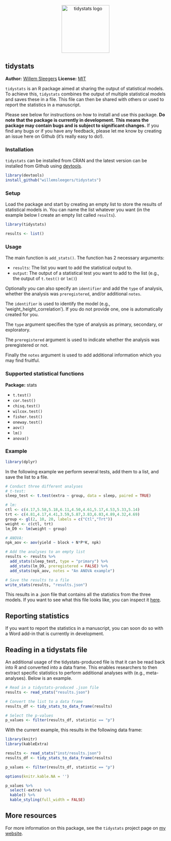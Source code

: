 <!-- README.md is generated from README.Rmd. Please edit that file -->

<p align="center">
  <img src="https://github.com/WillemSleegers/tidystats/blob/master/inst/hex.png" width = 150 align = center alt="tidystats logo"/>
</p>

tidystats
---------------

**Author:** [Willem Sleegers](https://www.willemsleegers.com/)
**License:** [MIT](https://opensource.org/licenses/MIT)

`tidystats` is an R package aimed at sharing the output of statistical models. 
To achieve this, `tidystats` combines the output of multiple statistical models 
and saves these in a file. This file can then be shared with others or used to 
report the statistics in a manuscript.

Please see below for instructions on how to install and use this package. 
**Do note that the package is currently in development. This means the 
package may contain bugs and is subject to significant changes.** If you find 
any bugs or if you have any feedback, please let me know by creating an issue 
here on Github (it's really easy to do!).

### Installation

`tidystats` can be installed from CRAN and the latest version can be installed 
from Github using [devtools](https://github.com/hadley/devtools). 

```r
library(devtools)
install_github("willemsleegers/tidystats")
```

### Setup

Load the package and start by creating an empty list to store the results of 
statistical models in. You can name the list whatever you want (in the 
example below I create an empty list called `results`).

```r
library(tidystats)

results <- list()
```

### Usage

The main function is `add_stats()`. The function has 2 necessary arguments:

- `results`: The list you want to add the statistical output to.
- `output`: The output of a statistical test you want to add to the list (e.g., 
the output of `t.test()` or `lm()`)

Optionally you can also specify an `identifier` and add the `type` of analysis, 
whether the analysis was `preregistered`, and/or additional `notes`.  

The `identifier` is used to identify the model 
(e.g., 'weight_height_correlation'). If you do not provide one, one is 
automatically created for you.

The `type` argument specifies the type of analysis as primary, secondary, or 
exploratory.

The `preregistered` argument is used to indicate whether the analysis was
preregistered or not.

Finally the `notes` argument is used to add additional information which you may
find fruitful.

### Supported statistical functions

**Package:** stats

- `t.test()`
- `cor.test()`
- `chisq.test()`
- `wilcox.test()`
- `fisher.test()`
- `oneway.test()`
- `aov()`
- `lm()`
- `anova()`

### Example

```r
library(dplyr)
```

In the following example we perform several tests, add them to a list, and save
the list to a file.

```r
# Conduct three different analyses
# t-test:
sleep_test <- t.test(extra ~ group, data = sleep, paired = TRUE)

# lm:
ctl <- c(4.17,5.58,5.18,6.11,4.50,4.61,5.17,4.53,5.33,5.14)
trt <- c(4.81,4.17,4.41,3.59,5.87,3.83,6.03,4.89,4.32,4.69)
group <- gl(2, 10, 20, labels = c("Ctl","Trt"))
weight <- c(ctl, trt)
lm_D9 <- lm(weight ~ group)

# ANOVA:
npk_aov <- aov(yield ~ block + N*P*K, npk)

# Add the analyses to an empty list
results <- results %>%
  add_stats(sleep_test, type = "primary") %>%
  add_stats(lm_D9, preregistered = FALSE) %>%
  add_stats(npk_aov, notes = "An ANOVA example")

# Save the results to a file
write_stats(results, "results.json")
```

This results in a .json file that contains all the statistics from the three 
models. If you want to see what this file looks like, you can inspect it [here](https://github.com/WillemSleegers/tidystats/blob/master/inst/results.json).

## Reporting statistics

If you want to report the statistics in a manuscript, you can soon do so with a
Word add-in that is currently in development.

## Reading in a tidystats file

An additional usage of the tidystats-produced file is that it can be read back
into R and converted into a data frame. This enables researchers to then 
extract specific statistics to perform additional analyses with 
(e.g., meta-analyses). Below is an example.

```r
# Read in a tidystats-produced .json file
results <- read_stats("results.json")

# Convert the list to a data frame
results_df <- tidy_stats_to_data_frame(results)

# Select the p-values
p_values <- filter(results_df, statistic == "p")
```

With the current example, this results in the following data frame:

```r
library(knitr)
library(kableExtra)

results <- read_stats("inst/results.json")
results_df <- tidy_stats_to_data_frame(results)

p_values <- filter(results_df, statistic == "p")

options(knitr.kable.NA = '')

p_values %>%
  select(-extra) %>%
  kable() %>%
  kable_styling(full_width = FALSE)
```

## More resources

For more information on this package, see the `tidystats` project page on [my 
website](https://www.willemsleegers.com/tidystats.html).
